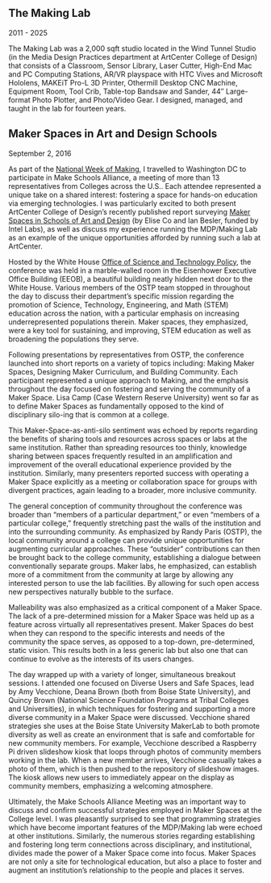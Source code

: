## The Making Lab
2011 - 2025

<Cover src="making-lab.jpg" />

The Making Lab was a 2,000 sqft studio located in the Wind Tunnel Studio (in the Media Design Practices department at ArtCenter College of Design) that consists of a Classroom, Sensor Library, Laser Cutter, High-End Mac and PC Computing Stations, AR/VR playspace with HTC Vives and Microsoft Hololens, MAKEiT Pro-L 3D Printer, Othermill Desktop CNC Machine, Equipment Room, Tool Crib, Table-top Bandsaw and Sander, 44″ Large-format Photo Plotter, and Photo/Video Gear. I designed, managed, and taught in the lab for fourteen years.

## Maker Spaces in Art and Design Schools
September 2, 2016

As part of the [National Week of Making](https://obamawhitehouse.archives.gov/nation-of-makers), I travelled to Washington DC to participate in Make Schools Alliance, a meeting of more than 13 representatives from Colleges across the U.S.. Each attendee represented a unique take on a shared interest: fostering a space for hands-on education via emerging technologies. I was particularly excited to both present ArtCenter College of Design’s recently published report surveying [Maker Spaces in Schools of Art and Design](https://www.caseyanderson.work/images/makerspace_casestudy.pdf) (by Elise Co and Ian Besler, funded by Intel Labs), as well as discuss my experience running the MDP/Making Lab as an example of the unique opportunities afforded by running such a lab at ArtCenter.

Hosted by the White House [Office of Science and Technology Policy](https://web.archive.org/web/20230202190804/https://www.whitehouse.gov/ostp/), the conference was held in a marble-walled room in the Eisenhower Executive Office Building (EEOB), a beautiful building neatly hidden next door to the White House. Various members of the OSTP team stopped in throughout the day to discuss their department’s specific mission regarding the promotion of Science, Technology, Engineering, and Math (STEM) education across the nation, with a particular emphasis on increasing underrepresented populations therein. Maker spaces, they emphasized, were a key tool for sustaining, and improving, STEM education as well as broadening the populations they serve.

Following presentations by representatives from OSTP, the conference launched into short reports on a variety of topics including: Making Maker Spaces, Designing Maker Curriculum, and Building Community. Each participant represented a unique approach to Making, and the emphasis throughout the day focused on fostering and serving the community of a Maker Space. Lisa Camp (Case Western Reserve University) went so far as to define Maker Spaces as fundamentally opposed to the kind of disciplinary silo-ing that is common at a college.

This Maker-Space-as-anti-silo sentiment was echoed by reports regarding the benefits of sharing tools and resources across spaces or labs at the same institution. Rather than spreading resources too thinly, knowledge sharing between spaces frequently resulted in an amplification and improvement of the overall educational experience provided by the institution. Similarly, many presenters reported success with operating a Maker Space explicitly as a meeting or collaboration space for groups with divergent practices, again leading to a broader, more inclusive community.

The general conception of community throughout the conference was broader than “members of a particular department,” or even “members of a particular college,” frequently stretching past the walls of the institution and into the surrounding community. As emphasized by Randy Paris (OSTP), the local community around a college can provide unique opportunities for augmenting curricular approaches. These “outsider” contributions can then be brought back to the college community, establishing a dialogue between conventionally separate groups. Maker labs, he emphasized, can establish more of a commitment from the community at large by allowing any interested person to use the lab facilities. By allowing for such open access new perspectives naturally bubble to the surface.

Malleability was also emphasized as a critical component of a Maker Space. The lack of a pre-determined mission for a Maker Space was held up as a feature across virtually all representatives present. Maker Spaces do best when they can respond to the specific interests and needs of the community the space serves, as opposed to a top-down, pre-determined, static vision. This results both in a less generic lab but also one that can continue to evolve as the interests of its users changes.

The day wrapped up with a variety of longer, simultaneous breakout sessions. I attended one focused on Diverse Users and Safe Spaces, lead by Amy Vecchione, Deana Brown (both from Boise State University), and Quincy Brown (National Science Foundation Programs at Tribal Colleges and Universities), in which techniques for fostering and supporting a more diverse community in a Maker Space were discussed. Vecchione shared strategies she uses at the Boise State University MakerLab to both promote diversity as well as create an environment that is safe and comfortable for new community members. For example, Vecchione described a Raspberry Pi driven slideshow kiosk that loops through photos of community members working in the lab. When a new member arrives, Vecchione casually takes a photo of them, which is then pushed to the repository of slideshow images. The kiosk allows new users to immediately appear on the display as community members, emphasizing a welcoming atmosphere.

Ultimately, the Make Schools Alliance Meeting was an important way to discuss and confirm successful strategies employed in Maker Spaces at the College level. I was pleasantly surprised to see that programming strategies which have become important features of the MDP/Making lab were echoed at other institutions. Similarly, the numerous stories regarding establishing and fostering long term connections across disciplinary, and institutional, divides made the power of a Maker Space come into focus. Maker Spaces are not only a site for technological education, but also a place to foster and augment an institution’s relationship to the people and places it serves.

<Cover src="mdp_making_lab_03-940x520.jpg" />
